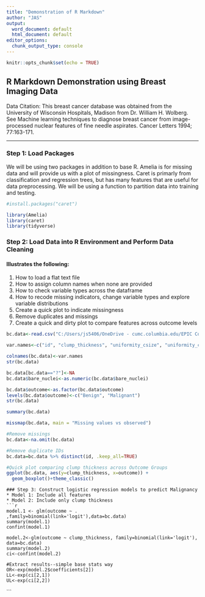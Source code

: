 ```yaml
---
title: "Demonstration of R Markdown"
author: "JAS"
output:
  word_document: default
  html_document: default
editor_options:
  chunk_output_type: console
---
```


```r
knitr::opts_chunk$set(echo = TRUE)
```


## R Markdown Demonstration using Breast Imaging Data
Data Citation: This breast cancer database was obtained from the University of Wisconsin Hospitals, Madison from Dr. William H. Wolberg.
See Machine learning techniques to diagnose breast cancer from image-processed nuclear features of fine needle aspirates. Cancer Letters 1994; 77:163-171.

***

### Step 1: Load Packages
We will be using two packages in addition to base R.
Amelia is for missing data and will provide us with a plot of missingness.
Caret is primarly from classification and regression trees, but has many features that are useful for data preprocessing. We will be using a function to partition data into training and testing.

```r

#install.packages("caret")

library(Amelia)
library(caret)
library(tidyverse)
```
### Step 2: Load Data into R Environment and Perform Data Cleaning
#### Illustrates the following:
1. How to load a flat text file
2. How to assign column names when none are provided
3. How to check variable types across the dataframe
4. How to recode missing indicators, change variable types and explore variable distributions
5. Create a quick plot to indicate missingness
6. Remove duplicates and missings
7. Create a quick and dirty plot to compare features across outcome levels
```r

bc.data<-read.csv("C:/Users/js5406/OneDrive - cumc.columbia.edu/EPIC Course/breast-cancer-wisconsin.data.txt", header=FALSE)

var.names<-c("id", "clump_thickness", "uniformity_csize", "uniformity_cshape", "marg_adhesion", "single_ecell_size", "bare_nuclei", "b_chromatin", "normal_nucleoli", "mitoses", "outcome")

colnames(bc.data)<-var.names
str(bc.data)

bc.data[bc.data=="?"]<-NA
bc.data$bare_nuclei<-as.numeric(bc.data$bare_nuclei)

bc.data$outcome<-as.factor(bc.data$outcome)
levels(bc.data$outcome)<-c("Benign", "Malignant")
str(bc.data)

summary(bc.data)

missmap(bc.data, main = "Missing values vs observed")

#Remove missings
bc.data<-na.omit(bc.data)

#Remove duplicate IDs
bc.data=bc.data %>% distinct(id, .keep_all=TRUE)

#Quick plot comparing clump thickness across Outcome Groups
ggplot(bc.data, aes(y=clump_thickness, x=outcome)) + 
  geom_boxplot()+theme_classic()


```

```
### Step 3: Construct logistic regression models to predict Malignancy
* Model 1: Include all features
* Model 2: Include only clump thickness
```r

model.1 <- glm(outcome ~ . ,family=binomial(link='logit'),data=bc.data)
summary(model.1)
confint(model.1)

model.2<-glm(outcome ~ clump_thickness, family=binomial(link='logit'), data=bc.data)
summary(model.2)
ci<-confint(model.2)

#Extract results--simple base stats way
OR<-exp(model.2$coefficients[2])
LL<-exp(ci[2,1])
UL<-exp(ci[2,2])

```


```

